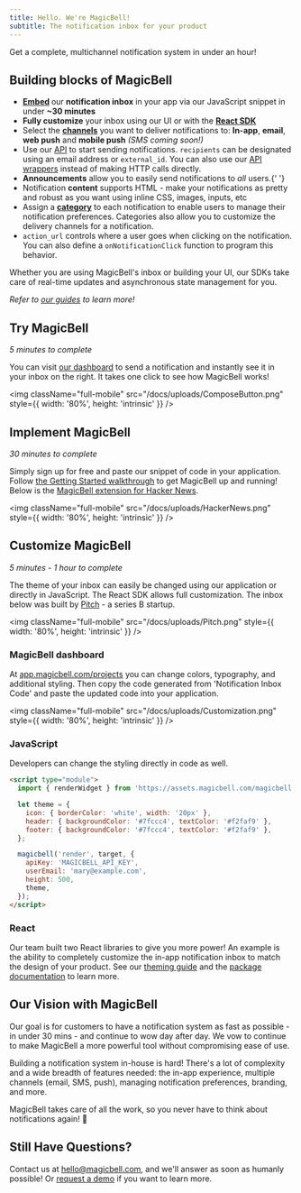 ```yaml
---
title: Hello. We're MagicBell!
subtitle: The notification inbox for your product
---
```


<Note>Get a complete, multichannel notification system in under an hour!</Note>

## Building blocks of MagicBell

- <b>
    <a href="https://magicbell.com/docs/adding-magicbell-to-your-product">Embed</a>
  </b> our <b>notification inbox</b> in your app via our JavaScript snippet in under <b>
    ~30 minutes
  </b>
- <b>Fully customize</b> your inbox using our UI or with the <b>
    <a href="https://magicbell.com/docs/react/theme-customization">React SDK</a>
  </b>
- Select the <b><a href="https://magicbell.com/docs/channels">channels</a></b> you want to deliver notifications to: <b>In-app</b>, <b>email</b>, <b>web push</b> and <b>mobile push</b> <i>(SMS coming soon!)</i>
- Use our [API](https://magicbell.com/docs/rest-api/reference) to start sending notifications. `recipients` can be designated using an email address or `external_id`. You can also use our [API wrappers](https://magicbell.com/docs/libraries-api-wrappers) instead of making HTTP calls directly.
- <b>Announcements</b> allow you to easily send notifications to <i>all</i> users.{' '}
- Notification **content** supports HTML - make your notifications as pretty and robust as you want using inline CSS, images, inputs, etc
- Assign a <b><a href="https://magicbell.com/docs/categories">category</a></b> to each notification to enable users to manage their notification preferences. Categories also allow you to customize the delivery channels for a notification.
- `action_url` controls where a user goes when clicking on the notification. You can also define a `onNotificationClick` function to program this behavior.

Whether you are using MagicBell's inbox or building your UI, our SDKs take care of real-time updates and asynchronous state management for you.

<i>
  Refer to <a href="https://magicbell.com/docs/channels">our guides</a> to learn more!
</i>

## Try MagicBell

<i>5 minutes to complete</i>

You can visit [our dashboard](https://app.magicbell.com) to send a notification and instantly see it in your inbox on the right. It takes one click to see how MagicBell works!

<img
  className="full-mobile"
  src="/docs/uploads/ComposeButton.png"
  style={{ width: '80%', height: 'intrinsic' }}
/>

## Implement MagicBell

<i>30 minutes to complete</i>

Simply sign up for free and paste our snippet of code in your application. Follow [the Getting Started walkthrough](https://magicbell.com/docs/getting-started-with-magicbell) to get MagicBell up and running! Below is the <a href="https://chrome.google.com/webstore/detail/hacker-news-notifications/bbkfblhdgiddlkfkipjdhhfoephonoba?hl=en">MagicBell extension for Hacker News</a>.

<img
  className="full-mobile"
  src="/docs/uploads/HackerNews.png"
  style={{ width: '80%', height: 'intrinsic' }}
/>

## Customize MagicBell

<i>5 minutes - 1 hour to complete</i>

The theme of your inbox can easily be changed using our application or directly in JavaScript. The React SDK allows full customization. The inbox below was built by <a href="https://pitch.com/">Pitch</a> - a series B startup.

<img
  className="full-mobile"
  src="/docs/uploads/Pitch.png"
  style={{ width: '80%', height: 'intrinsic' }}
/>

### MagicBell dashboard

At [app.magicbell.com/projects](https://app.magicbell.com/projects) you can
change colors, typography, and additional styling. Then copy the code generated
from 'Notification Inbox Code' and paste the updated code into your application.

<img
  className="full-mobile"
  src="/docs/uploads/Customization.png"
  style={{ width: '80%', height: 'intrinsic' }}
/>

### JavaScript

Developers can change the styling directly in code as well.

```html title=ESM
<script type="module">
  import { renderWidget } from 'https://assets.magicbell.com/magicbell.esm.js';

  let theme = {
    icon: { borderColor: 'white', width: '20px' },
    header: { backgroundColor: '#7fccc4', textColor: '#f2faf9' },
    footer: { backgroundColor: '#7fccc4', textColor: '#f2faf9' },
  };

  magicbell('render', target, {
    apiKey: 'MAGICBELL_API_KEY',
    userEmail: 'mary@example.com',
    height: 500,
    theme,
  });
</script>
```

### React

Our team built two React libraries to give you more power! An example is the
ability to completely customize the in-app notification inbox to match the
design of your product. See our [theming guide](https://magicbell.com/docs/react/theme-customization) and the
[package documentation](https://www.npmjs.com/package/@magicbell/magicbell-react) to
learn more.

## Our Vision with MagicBell

Our goal is for customers to have a notification system as fast as possible - in
under 30 mins - and continue to wow day after day. We vow to continue to make
MagicBell a more powerful tool without compromising ease of use.

Building a notification system in-house is hard! There's a lot of complexity and
a wide breadth of features needed: the in-app experience, multiple channels
(email, SMS, push), managing notification preferences, branding, and more.

MagicBell takes care of all the work, so you never have to think about
notifications again! 🙂

## Still Have Questions?

Contact us at [hello@magicbell.com](mailto:hello@magicbell.com), and we'll
answer as soon as humanly possible! Or [request a demo](https://calendly.com/hana_mohan/demo-magicbell)
if you want to learn more.
